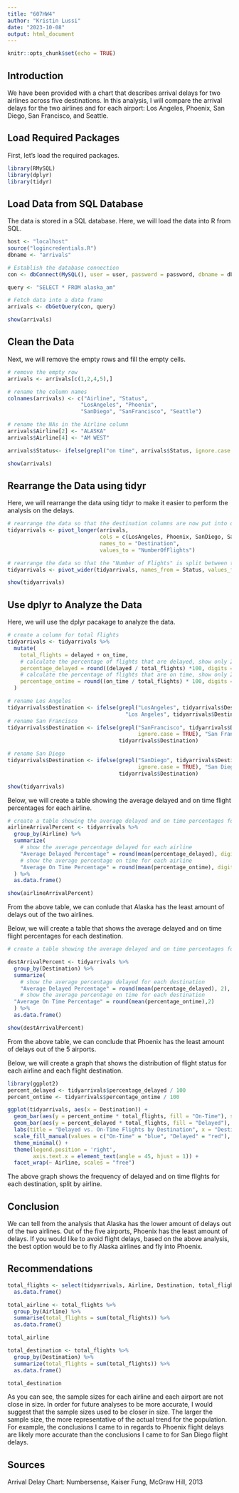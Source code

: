 ```yaml
---
title: "607HW4"
author: "Kristin Lussi"
date: "2023-10-08"
output: html_document
---
```


```r
knitr::opts_chunk$set(echo = TRUE)
```

## Introduction
We have been provided with a chart that describes arrival delays for two airlines across five destinations. In this analysis, I will compare the arrival delays for the two airlines and for each airport: Los Angeles, Phoenix, San Diego, San Francisco, and Seattle. 

## Load Required Packages

First, let's load the required packages.

```r
library(RMySQL)
library(dplyr)
library(tidyr)
```

## Load Data from SQL Database

The data is stored in a SQL database. Here, we will load the data into R from SQL. 

```r
host <- "localhost"
source("logincredentials.R")
dbname <- "arrivals"

# Establish the database connection
con <- dbConnect(MySQL(), user = user, password = password, dbname = dbname, host = host)

query <- "SELECT * FROM alaska_am"

# Fetch data into a data frame
arrivals <- dbGetQuery(con, query)

show(arrivals)
```
## Clean the Data

Next, we will remove the empty rows and fill the empty cells.

```r
# remove the empty row
arrivals <- arrivals[c(1,2,4,5),]

# rename the column names
colnames(arrivals) <- c("Airline", "Status",
                       "LosAngeles", "Phoenix",
                       "SanDiego", "SanFrancisco", "Seattle")

# rename the NAs in the Airline column
arrivals$Airline[2] <- "ALASKA"
arrivals$Airline[4] <- "AM WEST"

arrivals$Status<- ifelse(grepl("on time", arrivals$Status, ignore.case = TRUE), "on_time", arrivals$Status)

show(arrivals)
```

## Rearrange the Data using tidyr

Here, we will rearrange the data using tidyr to make it easier to perform the analysis on the delays. 

```r
# rearrange the data so that the destination columns are now put into one column
tidyarrivals <- pivot_longer(arrivals, 
                             cols = c(LosAngeles, Phoenix, SanDiego, SanFrancisco, Seattle),
                             names_to = "Destination", 
                             values_to = "NumberOfFlights")

# rearrange the data so that the "Number of Flights" is split between two columns: on time and delayed
tidyarrivals <- pivot_wider(tidyarrivals, names_from = Status, values_from = NumberOfFlights)

show(tidyarrivals)
```

## Use dplyr to Analyze the Data

Here, we will use the dplyr pacakage to analyze the data.

```r
# create a column for total flights
tidyarrivals <- tidyarrivals %>%
  mutate(
    total_flights = delayed + on_time,
    # calculate the percentage of flights that are delayed, show only 2 decimal points
    percentage_delayed = round((delayed / total_flights) *100, digits = 2) ,
    # calculate the percentage of flights that are on time, show only 2 decimal points
    percentage_ontime = round((on_time / total_flights) * 100, digits = 2)
  ) 

# rename Los Angeles
tidyarrivals$Destination <- ifelse(grepl("LosAngeles", tidyarrivals$Destination), 
                                     "Los Angeles", tidyarrivals$Destination)
# rename San Francisco
tidyarrivals$Destination <- ifelse(grepl("SanFrancisco", tidyarrivals$Destination, 
                                         ignore.case = TRUE), "San Francisco",
                                   tidyarrivals$Destination)

# rename San Diego
tidyarrivals$Destination <- ifelse(grepl("SanDiego", tidyarrivals$Destination,
                                         ignore.case = TRUE), "San Diego",
                                   tidyarrivals$Destination)

show(tidyarrivals)
```

Below, we will create a table showing the average delayed and on time flight percentages for each airline. 

```r
# create a table showing the average delayed and on time percentages for each airline
airlineArrivalPercent <- tidyarrivals %>%
  group_by(Airline) %>%
  summarize(
    # show the average percentage delayed for each airline
    "Average Delayed Percentage" = round(mean(percentage_delayed), digits = 2),
    # show the average percentage on time for each airline
    "Average On Time Percentage" = round(mean(percentage_ontime), digits = 2)
  ) %>%
  as.data.frame() 

show(airlineArrivalPercent)
```

From the above table, we can conlude that Alaska has the least amount of delays out of the two airlines. 


Below, we will create a table that shows the average delayed and on time flight percentages for each destination. 

```r
# create a table showing the average delayed and on time percentages for each destination

destArrivalPercent <- tidyarrivals %>%
  group_by(Destination) %>%
  summarize(
    # show the average percentage delayed for each destination
    "Average Delayed Percentage" = round(mean(percentage_delayed), 2),
    # show the average percentage on time for each destination
  "Average On Time Percentage" = round(mean(percentage_ontime),2)
  ) %>%
  as.data.frame()

show(destArrivalPercent)
```
From the above table, we can conclude that Phoenix has the least amount of delays out of the 5 airports. 

Below, we will create a graph that shows the distribution of flight status for each airline and each flight destination.

```r
library(ggplot2)
percent_delayed <- tidyarrivals$percentage_delayed / 100
percent_ontime <- tidyarrivals$percentage_ontime / 100

ggplot(tidyarrivals, aes(x = Destination)) +
  geom_bar(aes(y = percent_ontime * total_flights, fill = "On-Time"), stat = "identity") +
  geom_bar(aes(y = percent_delayed * total_flights, fill = "Delayed"), stat = "identity") +
  labs(title = "Delayed vs. On-Time Flights by Destination", x = "Destination", y = "Number of Flights") +
  scale_fill_manual(values = c("On-Time" = "blue", "Delayed" = "red"), name = "Flight Status") +
  theme_minimal() +
  theme(legend.position = 'right',
        axis.text.x = element_text(angle = 45, hjust = 1)) +
  facet_wrap(~ Airline, scales = "free")
```

The above graph shows the frequency of delayed and on time flights for each destination, split by airline.

## Conclusion

We can tell from the analysis that Alaska has the lower amount of delays out of the two airlines. Out of the five airports, Phoenix has the least amount of delays. If you would like to avoid flight delays, based on the above analysis, the best option would be to fly Alaska airlines and fly into Phoenix.

## Recommendations
```r
total_flights <- select(tidyarrivals, Airline, Destination, total_flights) %>%
  as.data.frame()

total_airline <- total_flights %>%
  group_by(Airline) %>%
  summarise(total_flights = sum(total_flights)) %>%
  as.data.frame()

total_airline
```
```r
total_destination <- total_flights %>%
  group_by(Destination) %>%
  summarize(total_flights = sum(total_flights)) %>%
  as.data.frame()

total_destination
```

As you can see, the sample sizes for each airline and each airport are not close in size. In order for future analyses to be more accurate, I would suggest that the sample sizes used to be closer in size. The larger the sample size, the more representative of the actual trend for the population. For example, the conclusions I came to in regards to Phoenix flight delays are likely more accurate than the conclusions I came to for San Diego flight delays.

## Sources

Arrival Delay Chart: Numbersense, Kaiser Fung, McGraw Hill, 2013